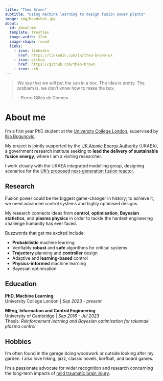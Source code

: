 ```yaml
---
title: "Theo Brown"
subtitle: "Using machine learning to design fusion power plants"
image: img/headshot.jpg
about:
  id: about-me
  template: trestles
  image-width: 12em
  image-shape: round
  links:
    - icon: linkedin
      href: https://linkedin.com/in/theo-brown-uk
    - icon: github
      href: https://github.com/theo-brown
    - icon: sch
---
```


:::{#about-me}

> We say that we will put the sun in a box. The idea is pretty. The problem is, we don't know how to make the box.
> 
> -- Pierre Gilles de Gennes

# About me 

I'm a first year PhD student at the [University College London](https://www.ucl.ac.uk/electronic-electrical-engineering/), supervised by [Ilija Bogunovic](https://ilijabogunovic.com/).

My project is jointly supported by the [UK Atomic Energy Authority](https://www.gov.uk/government/organisations/uk-atomic-energy-authority/about) (UKAEA), a government research institute seeking to **lead the delivery of sustainable fusion energy**, where I am a visiting researcher.

I work closely with the UKAEA integrated modelling group, designing scenarios for the [UK's proposed next-generation fusion reactor](https://step.ukaea.uk/).

:::

## Research

Fusion power could be the biggest game-changer in history; to achieve it, we need advanced control systems and highly optimised designs.

My research connects ideas from **control**, **optimisation**, **Bayesian statistics**, and **plasma physics** in order to tackle the hardest engineering challenge humanity has ever faced.

Buzzwords that get me excited include:

- **Probabilistic** machine learning
- Verifiably **robust** and **safe** algorithms for critical systems
- **Trajectory** planning and **controller** design
- Adaptive and **learning-based** control
- **Physics-informed** machine learning
- Bayesian optimisation

## Education

**PhD, Machine Learning**
<br>
University College London | *Sep 2023 - present*

**MEng, Information and Control Engineering**
<br>
University of Cambridge | *Sep 2016 - Jul 2023*
<br>
Thesis: *Reinforcement learning and Bayesian optimisation for tokamak plasma control* 

## Hobbies

I'm often found in the garage doing woodwork or outside looking after my garden. 
I also love hiking, jazz, classic novels, korfball, and board games.

I'm a passionate advocate for wider recognition  and research concerning the long-term impacts of [mild traumatic brain injury](https://www.cam.ac.uk/research/news/almost-half-of-people-with-concussion-still-show-symptoms-of-brain-injury-six-months-later).
